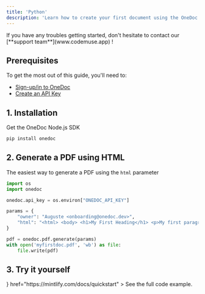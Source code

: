 ```yaml
---
title: 'Python'
description: 'Learn how to create your first document using the OneDoc Python SDK.'
---
```


<Tip>
If you have any troubles getting started, don't hesitate to contact our [**support team**](www.codemuse.app) !
</Tip>

## Prerequisites

To get the most out of this guide, you'll need to:
* [Sign-up/in to OneDoc](www.codemuse.app)
* [Create an API Key](www.codemuse.app)

## 1. Installation

Get the OneDoc Node.js SDK

<CodeGroup>

```sh pip
pip install onedoc
```

</CodeGroup>


## 2. Generate a PDF using HTML

The easiest way to generate a PDF using the `html` parameter

```python generate.py
import os
import onedoc

onedoc.api_key = os.environ["ONEDOC_API_KEY"]

params = {
    "owner": "Auguste <onboarding@onedoc.dev>",
    "html": "<html> <body> <h1>My First Heading</h1> <p>My first paragraph.</p></body> </html>"
}

pdf = onedoc.pdf.generate(params)
with open('myfirstdoc.pdf', 'wb') as file:
    file.write(pdf)
```


## 3. Try it yourself

<CardGroup cols={1}>
  <Card
    title="Python Example"
    icon={<svg viewBox="0 0 128 128">
<linearGradient id="python-original-a" gradientUnits="userSpaceOnUse" x1="70.252" y1="1237.476" x2="170.659" y2="1151.089" gradientTransform="matrix(.563 0 0 -.568 -29.215 707.817)"><stop offset="0" stop-color="#5A9FD4"></stop><stop offset="1" stop-color="#306998"></stop></linearGradient><linearGradient id="python-original-b" gradientUnits="userSpaceOnUse" x1="209.474" y1="1098.811" x2="173.62" y2="1149.537" gradientTransform="matrix(.563 0 0 -.568 -29.215 707.817)"><stop offset="0" stop-color="#FFD43B"></stop><stop offset="1" stop-color="#FFE873"></stop></linearGradient><path fill="url(#python-original-a)" d="M63.391 1.988c-4.222.02-8.252.379-11.8 1.007-10.45 1.846-12.346 5.71-12.346 12.837v9.411h24.693v3.137H29.977c-7.176 0-13.46 4.313-15.426 12.521-2.268 9.405-2.368 15.275 0 25.096 1.755 7.311 5.947 12.519 13.124 12.519h8.491V67.234c0-8.151 7.051-15.34 15.426-15.34h24.665c6.866 0 12.346-5.654 12.346-12.548V15.833c0-6.693-5.646-11.72-12.346-12.837-4.244-.706-8.645-1.027-12.866-1.008zM50.037 9.557c2.55 0 4.634 2.117 4.634 4.721 0 2.593-2.083 4.69-4.634 4.69-2.56 0-4.633-2.097-4.633-4.69-.001-2.604 2.073-4.721 4.633-4.721z" transform="translate(0 10.26)"></path><path fill="url(#python-original-b)" d="M91.682 28.38v10.966c0 8.5-7.208 15.655-15.426 15.655H51.591c-6.756 0-12.346 5.783-12.346 12.549v23.515c0 6.691 5.818 10.628 12.346 12.547 7.816 2.297 15.312 2.713 24.665 0 6.216-1.801 12.346-5.423 12.346-12.547v-9.412H63.938v-3.138h37.012c7.176 0 9.852-5.005 12.348-12.519 2.578-7.735 2.467-15.174 0-25.096-1.774-7.145-5.161-12.521-12.348-12.521h-9.268zM77.809 87.927c2.561 0 4.634 2.097 4.634 4.692 0 2.602-2.074 4.719-4.634 4.719-2.55 0-4.633-2.117-4.633-4.719 0-2.595 2.083-4.692 4.633-4.692z" transform="translate(0 10.26)"></path><radialGradient id="python-original-c" cx="1825.678" cy="444.45" r="26.743" gradientTransform="matrix(0 -.24 -1.055 0 532.979 557.576)" gradientUnits="userSpaceOnUse"><stop offset="0" stop-color="#B8B8B8" stop-opacity=".498"></stop><stop offset="1" stop-color="#7F7F7F" stop-opacity="0"></stop></radialGradient><path opacity=".444" fill="url(#python-original-c)" d="M97.309 119.597c0 3.543-14.816 6.416-33.091 6.416-18.276 0-33.092-2.873-33.092-6.416 0-3.544 14.815-6.417 33.092-6.417 18.275 0 33.091 2.872 33.091 6.417z"></path>
</svg>}
    href="https://mintlify.com/docs/quickstart"
  >
    See the full code example.
  </Card>
</CardGroup>